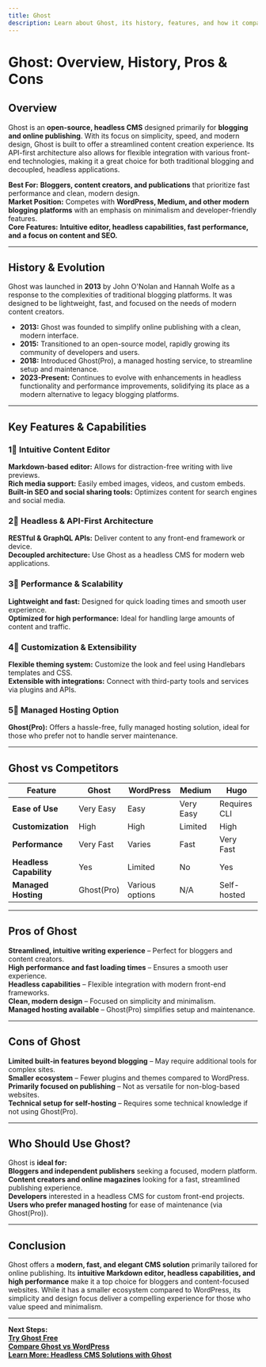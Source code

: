 ```yaml
---
title: Ghost  
description: Learn about Ghost, its history, features, and how it compares to other CMS platforms.
---
```


# **Ghost: Overview, History, Pros & Cons**

## **Overview**  
Ghost is an **open-source, headless CMS** designed primarily for **blogging and online publishing**. With its focus on simplicity, speed, and modern design, Ghost is built to offer a streamlined content creation experience. Its API-first architecture also allows for flexible integration with various front-end technologies, making it a great choice for both traditional blogging and decoupled, headless applications.

 **Best For:** **Bloggers, content creators, and publications** that prioritize fast performance and clean, modern design.  
 **Market Position:** Competes with **WordPress, Medium, and other modern blogging platforms** with an emphasis on minimalism and developer-friendly features.  
 **Core Features:** **Intuitive editor, headless capabilities, fast performance, and a focus on content and SEO.**

---

## **History & Evolution**  
Ghost was launched in **2013** by John O'Nolan and Hannah Wolfe as a response to the complexities of traditional blogging platforms. It was designed to be lightweight, fast, and focused on the needs of modern content creators.

- **2013:** Ghost was founded to simplify online publishing with a clean, modern interface.  
- **2015:** Transitioned to an open-source model, rapidly growing its community of developers and users.  
- **2018:** Introduced Ghost(Pro), a managed hosting service, to streamline setup and maintenance.  
- **2023-Present:** Continues to evolve with enhancements in headless functionality and performance improvements, solidifying its place as a modern alternative to legacy blogging platforms.

---

## **Key Features & Capabilities**

### **1⃣ Intuitive Content Editor**  
 **Markdown-based editor:** Allows for distraction-free writing with live previews.  
 **Rich media support:** Easily embed images, videos, and custom embeds.  
 **Built-in SEO and social sharing tools:** Optimizes content for search engines and social media.

### **2⃣ Headless & API-First Architecture**  
 **RESTful & GraphQL APIs:** Deliver content to any front-end framework or device.  
 **Decoupled architecture:** Use Ghost as a headless CMS for modern web applications.

### **3⃣ Performance & Scalability**  
 **Lightweight and fast:** Designed for quick loading times and smooth user experience.  
 **Optimized for high performance:** Ideal for handling large amounts of content and traffic.

### **4⃣ Customization & Extensibility**  
 **Flexible theming system:** Customize the look and feel using Handlebars templates and CSS.  
 **Extensible with integrations:** Connect with third-party tools and services via plugins and APIs.

### **5⃣ Managed Hosting Option**  
 **Ghost(Pro):** Offers a hassle-free, fully managed hosting solution, ideal for those who prefer not to handle server maintenance.

---

## **Ghost vs Competitors**

| Feature                   | Ghost           | WordPress          | Medium         | Hugo          |
|---------------------------|-----------------|--------------------|----------------|---------------|
| **Ease of Use**           |  Very Easy    |  Easy            |  Very Easy   |  Requires CLI|
| **Customization**         |  High         |  High            |  Limited     |  High       |
| **Performance**           |  Very Fast    |  Varies          |  Fast        |  Very Fast  |
| **Headless Capability**   |  Yes          |  Limited         |  No         |  Yes       |
| **Managed Hosting**       |  Ghost(Pro)   |  Various options | N/A            |  Self-hosted|

---

## **Pros of Ghost**  
 **Streamlined, intuitive writing experience** – Perfect for bloggers and content creators.  
 **High performance and fast loading times** – Ensures a smooth user experience.  
 **Headless capabilities** – Flexible integration with modern front-end frameworks.  
 **Clean, modern design** – Focused on simplicity and minimalism.  
 **Managed hosting available** – Ghost(Pro) simplifies setup and maintenance.

---

## **Cons of Ghost**  
 **Limited built-in features beyond blogging** – May require additional tools for complex sites.  
 **Smaller ecosystem** – Fewer plugins and themes compared to WordPress.  
 **Primarily focused on publishing** – Not as versatile for non-blog-based websites.  
 **Technical setup for self-hosting** – Requires some technical knowledge if not using Ghost(Pro).

---

## **Who Should Use Ghost?**  
Ghost is **ideal for:**  
 **Bloggers and independent publishers** seeking a focused, modern platform.  
 **Content creators and online magazines** looking for a fast, streamlined publishing experience.  
 **Developers** interested in a headless CMS for custom front-end projects.  
 **Users who prefer managed hosting** for ease of maintenance (via Ghost(Pro)).

---

## **Conclusion**  
Ghost offers a **modern, fast, and elegant CMS solution** primarily tailored for online publishing. Its **intuitive Markdown editor, headless capabilities, and high performance** make it a top choice for bloggers and content-focused websites. While it has a smaller ecosystem compared to WordPress, its simplicity and design focus deliver a compelling experience for those who value speed and minimalism.

---

 **Next Steps:**  
 **[Try Ghost Free](https://ghost.org/try/)**  
 **[Compare Ghost vs WordPress](#)**  
 **[Learn More: Headless CMS Solutions with Ghost](#)**
